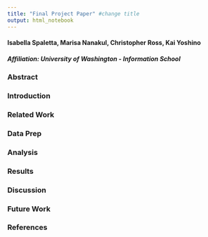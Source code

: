 ```yaml
---
title: "Final Project Paper" #change title
output: html_notebook
---
```


#### Isabella Spaletta, Marisa Nanakul, Christopher Ross, Kai Yoshino
##### Affiliation: University of Washington - Information School

### Abstract

### Introduction

### Related Work

### Data Prep

### Analysis 

### Results

### Discussion

### Future Work

### References
































